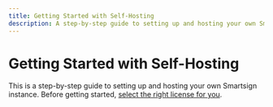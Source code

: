 ```yaml
---
title: Getting Started with Self-Hosting
description: A step-by-step guide to setting up and hosting your own Smartsign instance.
---
```



# Getting Started with Self-Hosting

This is a step-by-step guide to setting up and hosting your own Smartsign instance. Before getting started, [select the right license for you](/users/licenses).

<CallToAction className="mt-12" utmSource="self-hosting" />
